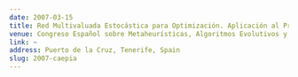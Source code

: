 ```yaml
---
date: 2007-03-15
title: Red Multivaluada Estocástica para Optimización. Aplicación al Problema del MaxCut
venue: Congreso Español sobre Metaheurísticas, Algoritmos Evolutivos y Bioinspirados 2007
link: ~ 
address: Puerto de la Cruz, Tenerife, Spain
slug: 2007-caepia
---
```


